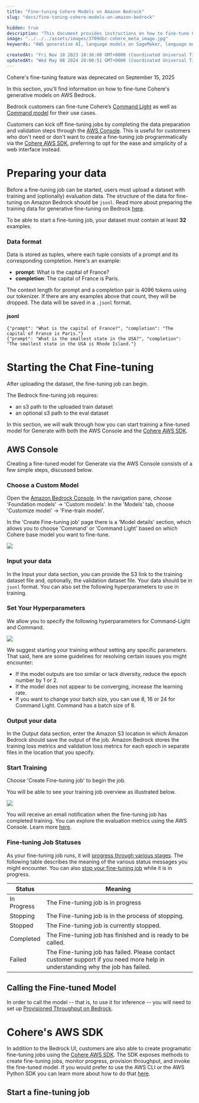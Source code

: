 ```yaml
---
title: "Fine-tuning Cohere Models on Amazon Bedrock"
slug: "docs/fine-tuning-cohere-models-on-amazon-bedrock"

hidden: true
description: "This document provides instructions on how to fine-tune Cohere's generative models on AWS Bedrock, including data preparation, starting the fine-tuning job, and improving the fine-tuned model. It also explains how to use the Cohere AWS SDK for programmatic fine-tuning."
image: "../../../assets/images/3709dbc-cohere_meta_image.jpg"  
keywords: "AWS generative AI, language models on SageMaker, language models on Bedrock"

createdAt: "Fri Nov 10 2023 18:36:00 GMT+0000 (Coordinated Universal Time)"
updatedAt: "Wed May 08 2024 20:00:51 GMT+0000 (Coordinated Universal Time)"
---
```

<Warning>
Cohere's fine-tuning feature was deprecated on September 15, 2025
</Warning>

In this section, you'll find information on how to fine-tune Cohere's generative models on AWS Bedrock. 

Bedrock customers can fine-tune Cohere’s [Command Light](https://us-west-2.console.aws.amazon.com/bedrock/home?region=us-west-2#/providers?model=cohere.command-light-text-v14) as well as [Command model](https://us-west-2.console.aws.amazon.com/bedrock/home?region=us-west-2#/providers?model=cohere.command-text-v14) for their use cases. 

Customers can kick off fine-tuning jobs by completing the data preparation and validation steps through the [AWS Console](https://console.aws.amazon.com/bedrock/home). This is useful for customers who don't need or don't want to create a fine-tuning job programmatically via the [Cohere AWS SDK](https://github.com/cohere-ai/cohere-aws), preferring to opt for the ease and simplicity of a web interface instead.

# Preparing your data

Before a fine-tuning job can be started, users must upload a dataset with training and (optionally) evaluation data. The structure of the data for fine-tuning on Amazon Bedrock should be `jsonl`. Read more about preparing the training data for generative fine-tuning on Bedrock [here](https://docs.aws.amazon.com/bedrock/latest/userguide/model-customization-prepare.html).

To be able to start a fine-tuning job, your dataset must contain at least **32** examples.

### Data format

Data is stored as tuples, where each tuple consists of a prompt and its corresponding completion. Here's an example:

- **prompt**: What is the capital of France?
- **completion**: The capital of France is Paris.

The context length for prompt and a completion pair is 4096 tokens using our tokenizer. If there are any examples above that count, they will be dropped. The data will be saved in a `.jsonl` format.

#### jsonl

```
{"prompt": "What is the capital of France?", "completion": "The capital of France is Paris."}
{"prompt": "What is the smallest state in the USA?", "completion": "The smallest state in the USA is Rhode Island."}

```

# Starting the Chat Fine-tuning

After uploading the dataset, the fine-tuning job can begin.

The Bedrock fine-tuning job requires:

- an s3 path to the uploaded train dataset
- an optional s3 path to the eval dataset

In this section, we will walk through how you can start training a fine-tuned model for Generate with both the AWS Console and the [Cohere AWS SDK](https://github.com/cohere-ai/cohere-aws). 

## AWS Console

Creating a fine-tuned model for Generate via the AWS Console consists of a few simple steps, discussed below.

### Choose a Custom Model

Open the [Amazon Bedrock Console](https://console.aws.amazon.com/bedrock/home). In the navigation pane, choose 'Foundation models' -> 'Custom models'. In the 'Models' tab, choose 'Customize model' -> 'Fine-train model'.

In the 'Create Fine-tuning job' page there is a 'Model details' section, which allows you to choose 'Command' or 'Command Light' based on which Cohere base model you want to fine-tune.

<img src='../../../assets/images/f95f8fb-choose-a-base-model.png' />


### Input your data

In the Input your data section, you can provide the S3 link to the training dataset file and, optionally, the validation dataset file. Your data should be in  `jsonl` format. You can also set the following hyperparameters to use in training.

### Set Your Hyperparameters

We allow you to specify the following hyperparameters for Command-Light and Command.

<img src='../../../assets/images/47f7051-choose-hyperparameters.png' />


We suggest starting your training _without_ setting any specific parameters. That said, here are some guidelines for resolving certain issues you might encounter:

- If the model outputs are too similar or lack diversity, reduce the epoch number by 1 or 2.
- If the model does not appear to be converging, increase the learning rate.
- If you want to change your batch size, you can use 8, 16 or 24 for Command Light. Command has a batch size of 8.

### Output your data

In the Output data section, enter the Amazon S3 location in which Amazon Bedrock should save the output of the job. Amazon Bedrock stores the training loss metrics and validation loss metrics for each epoch in separate files in the location that you specify.

### Start Training

Choose 'Create Fine-tuning job' to begin the job.

You will be able to see your training job overview as illustrated below. 

<img src='../../../assets/images/577d1cd-start-training.png' />


You will receive an email notification when the fine-tuning job has completed training. You can explore the evaluation metrics using the AWS Console. Learn more [here](https://docs.aws.amazon.com/bedrock/latest/userguide/model-customization-analyze.html). 

### Fine-tuning Job Statuses

As your fine-tuning job runs, it will [progress through various stages](https://docs.aws.amazon.com/bedrock/latest/userguide/model-customization-monitor.html). The following table describes the meaning of the various status messages you might encounter. You can also [stop your fine-tuning job](https://docs.aws.amazon.com/bedrock/latest/userguide/model-customization-stop.html) while it is in progress.

| Status      | Meaning                                                                                                                        |
| ----------- | ------------------------------------------------------------------------------------------------------------------------------ |
| In Progress | The Fine-tuning job is in progress                                                                                             |
| Stopping    | The Fine-tuning job is in the process of stopping.                                                                             |
| Stopped     | The Fine-tuning job is currently stopped.                                                                                      |
| Completed   | The Fine-tuning job has finished and is ready to be called.                                                                    |
| Failed      | The Fine-tuning job has failed. Please contact customer support if you need more help in understanding why the job has failed. |

## Calling the Fine-tuned Model

In order to call the model -- that is, to use it for inference -- you will need to set up [Provisioned Throughput on Bedrock](https://docs.aws.amazon.com/bedrock/latest/userguide/prov-throughput.html).

# Cohere's AWS SDK

In addition to the Bedrock UI, customers are also able to create programatic fine-tuning jobs using the [Cohere AWS SDK](https://github.com/cohere-ai/cohere-aws). The SDK exposes methods to create fine-tuning jobs, monitor progress, provision throughput, and invoke the fine-tuned model. If you would prefer to use the AWS CLI or the AWS Python SDK you can learn more about how to do that [here](https://docs.aws.amazon.com/bedrock/latest/userguide/model-customization-inference.html).

## Start a fine-tuning job

